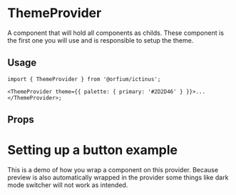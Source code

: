 

<Meta of={ThemeProviderStories} />

# ThemeProvider

A component that will hold all components as childs. These component is the first one you will use and is responsible to setup the theme.

## Usage

```
import { ThemeProvider } from '@orfium/ictinus';

<ThemeProvider theme={{ palette: { primary: '#2D2D46' } }}>...</ThemeProvider>;
```

## Props

<ArgTypes of={ThemeProvider} />

# Setting up a button example

This is a demo of how you wrap a component on this provider. Because preview is also automatically wrapped in the provider
some things like dark mode switcher will not work as intended.

<Canvas of={ThemeProviderStories.SettingUpAButtonExample} />
